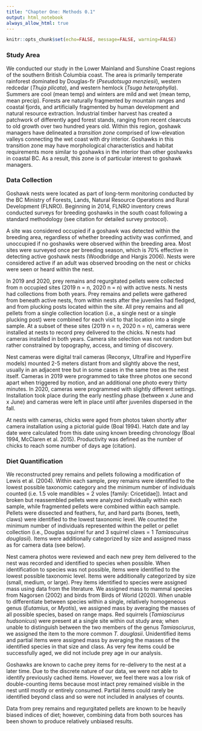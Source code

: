 ```yaml
---
title: "Chapter One: Methods 0.1"
output: html_notebook
always_allow_html: true
---
```


```r
knitr::opts_chunk$set(echo=FALSE, message=FALSE, warning=FALSE)
```

### Study Area

We conducted our study in the Lower Mainland and Sunshine Coast regions of the southern British Columbia coast. The area is primarily temperate rainforest dominated by Douglas-fir (*Pseudotsuga menziesii*), western redcedar (*Thuja plicata*), and western hemlock (*Tsuga heterophylla*). Summers are cool (mean temp) and winters are mild and wet (mean temp, mean precip). Forests are naturally fragmented by mountain ranges and coastal fjords, and artificially fragmented by human development and natural resource extraction. Industrial timber harvest has created a patchwork of differently aged forest stands, ranging from recent clearcuts to old growth over two hundred years old. <!-- check this age -->Within this region, goshawk managers have delineated a *transition zone* comprised of low-elevation valleys connecting the wet coast with dry interior. Goshawks in this transition zone may have morphological characteristics and habitat requirements more similar to goshawks in the interior than other goshawks in coastal BC. As a result, this zone is of particular interest to goshawk managers.

### Data Collection

Goshawk nests were located as part of long-term monitoring conducted by the BC Ministry of Forests, Lands, Natural Resource Operations and Rural Development (FLNRO). Beginning in 2014, <!-- check this date --> FLNRO inventory crews conducted surveys for breeding goshawks in the south coast following a standard methodology (see citation for detailed survey protocol). 

<!-- Note that surveys are neither systematic or random. -->

<!-- Needs to be something here about sites being long term, given that territories are supposed to be permanent. And about nests being more ephemeral. -->

A site was considered occupied if a goshawk was detected within the breeding area, <!-- is this true?--> regardless of whether breeding activity was confirmed, and unoccupied if no goshawks were observed within the breeding area. Most sites were surveyed once per breeding season, which is 70% effective in detecting active goshawk nests (Woodbridge and Hargis 2006). <!-- Check this citation and reword, almost identical to Miller 2014 --> Nests were considered active if an adult was observed brooding on the nest or chicks were seen or heard within the nest.

In 2019 and 2020, prey remains and regurgitated pellets were collected from n occupied sites (2019 n = n, 2020 n = n) with active nests. N nests had collections from both years. Prey remains and pellets were gathered from beneath active nests, from within nests after the juveniles had fledged, and from plucking posts located within the site. <!-- Need to give defined area ie home range? --> All prey remains and all pellets from a single collection location (i.e., a single nest or a single plucking post) were combined for each visit to that location into a single sample. At a subset of these sites (2019 n = n, 2020 n = n), cameras were installed at nests to record prey delivered to the chicks. N nests had cameras installed in both years. Camera site selection was not random but rather constrained by topography, access, and timing of discovery.

Nest cameras were digital trail cameras (Reconyx, UltraFire and HyperFire models) mounted 2-5 meters distant from and slightly above the nest, usually in an adjacent tree but in some cases in the same tree as the nest itself. Cameras in 2019 were programmed to take three photos one second apart when triggered by motion, and an additional one photo every thirty minutes. In 2020, cameras were programmed with slightly different settings. <!-- details! --> Installation took place during the early nestling phase (between x June and x June) and cameras were left in place until after juveniles dispersed in the fall.

At nests with cameras, chicks were aged from photos taken shortly after camera installation using a pictorial guide (Boal 1994). Hatch date and lay date were calculated from this date using known breeding chronology (Boal 1994, McClaren et al. 2015). Productivity was defined as the number of chicks to reach some number of days age (citation).

### Diet Quantification

We reconstructed prey remains and pellets following a modification of Lewis et al. (2004). Within each sample, prey remains were identified to the lowest possible taxonomic category and the minimum number of individuals counted (i.e. 1.5 vole mandibles = 2 voles [family: Cricetidae]). Intact and broken but reassembled pellets were analyzed individually within each sample, while fragmented pellets were combined within each sample. Pellets were dissected and feathers, fur, and hard parts (bones, teeth, claws) were identified to the lowest taxonomic level. We counted the minimum number of individuals represented within the pellet or pellet collection (i.e., Douglas squirrel fur and 3 squirrel claws = 1 *Tamiascuirus douglasii*). Items were additionally categorized by size and assigned mass as for camera data (see below).

Nest camera photos were reviewed and each new prey item delivered to the nest was recorded and identified to species when possible. When identification to species was not possible, items were identified to the lowest possible taxonomic level. Items were additionally categorized by size (small, medium, or large). Prey items identified to species were assigned mass using data from the literature. We assigned mass to mammal species from Nagorsen (2002) and birds from Birds of World (2020). When unable to differentiate between species within a single, relatively homogeneous genus (*Eutamius*, or *Myotis*), we assigned mass by averaging the masses of all possible species, based on range maps. Red squirrels (*Tamiasciurus hudsonicus*) were present at a single site within out study area; when unable to distinguish between the two members of the genus *Tamiasciurus*, we assigned the item to the more common *T. douglasii*. Unidentified items and partial items were assigned mass by averaging the masses of the identified species in that size and class. As very few items could be successfully aged, we did not include prey age in our analysis.

Goshawks are known to cache prey items for re-delivery to the nest at a later time. Due to the discrete nature of our data, we were not able to identify previously cached items. However, we feel there was a low risk of double-counting items because most intact prey remained visible in the nest until mostly or entirely consumed. Partial items could rarely be identified beyond class and so were not included in analyses of counts. <!-- Add something about amount of caching others have found? Or save until discussion? -->

Data from prey remains and regurgitated pellets are known to be heavily biased indices of diet; however, combining data from both sources has been shown to produce relatively unbiased results. 



















